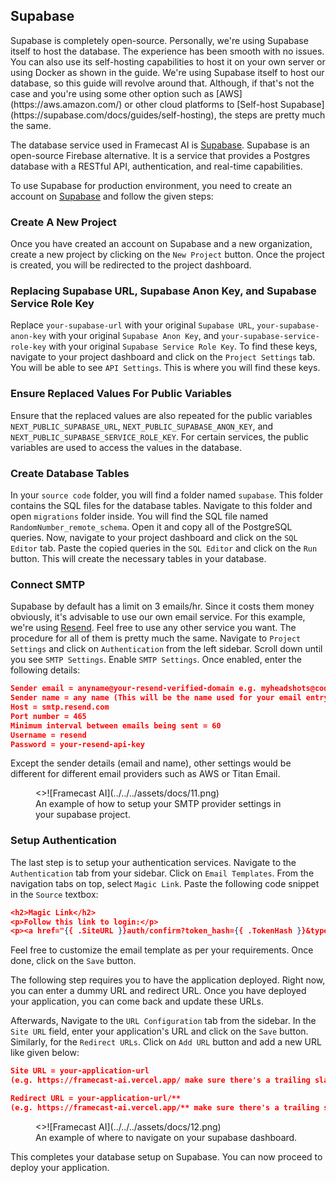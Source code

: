 ## Supabase


<Callout type="info">
  Supabase is completely open-source. Personally, we're using Supabase itself to
  host the database. The experience has been smooth with no issues. You can also
  use its self-hosting capabilities to host it on your own server or using
  Docker as shown in the guide.
</Callout>

<Callout type="warning">
  We're using Supabase itself to host our database, so this guide will revolve
  around that. Although, if that's not the case and you're using some other
  option such as [AWS](https://aws.amazon.com/) or other cloud platforms to
  [Self-host Supabase](https://supabase.com/docs/guides/self-hosting), the steps
  are pretty much the same.
</Callout>

The database service used in Framecast AI is [Supabase](https://supabase.com/). Supabase is an open-source Firebase alternative. It is a
service that provides a Postgres database with a RESTful API, authentication, and real-time capabilities.

To use Supabase for production environment, you need to create an account on [Supabase](https://supabase.com/) and
follow the given steps:

 
<Steps>

### Create A New Project

Once you have created an account on Supabase and a new organization, create a new project by clicking on the
`New Project` button. Once the project is created, you will be redirected to the project dashboard.

### Replacing Supabase URL, Supabase Anon Key, and Supabase Service Role Key

Replace `your-supabase-url` with your original `Supabase URL`, `your-supabase-anon-key` with your original
`Supabase Anon Key`, and `your-supabase-service-role-key` with your original `Supabase Service Role Key`. To find
these keys, navigate to your project dashboard and click on the `Project Settings` tab. You will be able to see
`API Settings`. This is where you will find these keys.

### Ensure Replaced Values For Public Variables

Ensure that the replaced values are also repeated for the public variables `NEXT_PUBLIC_SUPABASE_URL`,
`NEXT_PUBLIC_SUPABASE_ANON_KEY`, and `NEXT_PUBLIC_SUPABASE_SERVICE_ROLE_KEY`. For certain services, the
public variables are used to access the values in the database.

### Create Database Tables

In your `source code` folder, you will find a folder named `supabase`. This folder contains the SQL files for the
database tables. Navigate to this folder and open `migrations` folder inside. You will find the SQL file named
`RandomNumber_remote_schema`. Open it and copy all of the PostgreSQL queries. Now, navigate to your project dashboard
and click on the `SQL Editor` tab. Paste the copied queries in the `SQL Editor` and click on the `Run` button.
This will create the necessary tables in your database.

### Connect SMTP

Supabase by default has a limit on 3 emails/hr. Since it costs them money obviously, it's advisable to use our own
email service. For this example, we're using [Resend](https://resend.com). Feel free to use any other service you want.
The procedure for all of them is pretty much the same. Navigate to `Project Settings` and click on `Authentication`
from the left sidebar. Scroll down until you see `SMTP Settings`. Enable `SMTP Settings`. Once enabled, enter the
following details:

```json filename="SMTP Provider Settings" copy
Sender email = anyname@your-resend-verified-domain e.g. myheadshots@codewithme.com
Sender name = any name (This will be the name used for your email entry as the sender's name)
Host = smtp.resend.com
Port number = 465
Minimum interval between emails being sent = 60
Username = resend
Password = your-resend-api-key
```

<Callout type="info">
  Except the sender details (email and name), other settings would be different
  for different email providers such as AWS or Titan Email.
</Callout>

<figure>
  <>![Framecast AI](../../../assets/docs/11.png)</>
  <figcaption>
    An example of how to setup your SMTP provider settings in your supabase
    project.
  </figcaption>
</figure>

### Setup Authentication

The last step is to setup your authentication services. Navigate to the `Authentication` tab from your sidebar. Click
on `Email Templates`. From the navigation tabs on top, select `Magic Link`. Paste the following code snippet in the
`Source` textbox:

```json filename="Source" copy
<h2>Magic Link</h2>
<p>Follow this link to login:</p>
<p><a href="{{ .SiteURL }}auth/confirm?token_hash={{ .TokenHash }}&type=email">Log In</a></p>
```

Feel free to customize the email template as per your requirements. Once done, click on the `Save` button.

<Callout type="warning">
  The following step requires you to have the application deployed. Right now,
  you can enter a dummy URL and redirect URL. Once you have deployed your
  application, you can come back and update these URLs.
</Callout>

Afterwards, Navigate to the `URL Configuration` tab from the sidebar. In the `Site URL` field, enter your
application's URL and click on the `Save` button. Similarly, for the `Redirect URLs`. Click on `Add URL` button
and add a new URL like given below:

```json filename="Redirect URLs" copy
Site URL = your-application-url
(e.g. https://framecast-ai.vercel.app/ make sure there's a trailing slash)

Redirect URL = your-application-url/**
(e.g. https://framecast-ai.vercel.app/** make sure there's a trailing slash with two asterisks)
```

<figure>
  <>![Framecast AI](../../../assets/docs/12.png)</>
  <figcaption>
    An example of where to navigate on your supabase dashboard.
  </figcaption>
</figure>

This completes your database setup on Supabase. You can now proceed to deploy your application.

</Steps>
